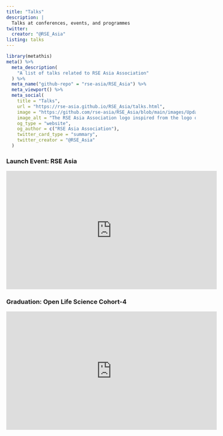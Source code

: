 ---
title: "Talks"
description: |
  Talks at conferences, events, and programmes
twitter:
  creator: "@RSE_Asia"
listing: talks
---

```{r setup, message=FALSE, warning=FALSE, include=FALSE}
library(metathis)
meta() %>%
  meta_description(
    "A list of talks related to RSE Asia Association"
  ) %>%
  meta_name("github-repo" = "rse-asia/RSE_Asia") %>%
  meta_viewport() %>%
  meta_social(
    title = "Talks",
    url = "https://rse-asia.github.io/RSE_Asia/talks.html",
    image = "https://github.com/rse-asia/RSE_Asia/blob/main/images/Updated_RSE_Asia_logo.jpg",
    image_alt = "The RSE Asia Association logo inspired from the logo of the Society of Research Software Engineering - Labelled RSE on top in white capital letters and labelled ASIA below in capital letters.",
    og_type = "website",
    og_author = c("RSE Asia Association"),
    twitter_card_type = "summary",
    twitter_creator = "@RSE_Asia"
  )
```

### Launch Event: RSE Asia
<iframe width="560" height="315" src="https://www.youtube.com/embed/iffuccOFJn4" title="YouTube video player" frameborder="0" allow="accelerometer; autoplay; clipboard-write; encrypted-media; gyroscope; picture-in-picture" allowfullscreen></iframe>

### Graduation: Open Life Science Cohort-4
<iframe width="560" height="315" src="https://www.youtube.com/embed/BCBRC3vyNYg?start=2769" title="YouTube video player" frameborder="0" allow="accelerometer; autoplay; clipboard-write; encrypted-media; gyroscope; picture-in-picture" allowfullscreen></iframe>